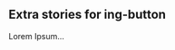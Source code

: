 
<!-- [doc::replace-story id="h1_main"]
($heading) => `ing ${$heading}`
-->

<!-- [doc::replace-heading "### Icon button"]
(heading, body) => {
  return `
  ${heading}
  ${body}

  #### Simply the best

  ING buttons are the best buttons ever made by mankind.
  `;
}
-->

<!-- [doc::replace-story "Icon"]
(src) => {
  return src.replace('iconSvg(html) Bug', 'chevronOpenRight(html) Next');
}
-->

## Extra stories for ing-button

Lorem Ipsum...
